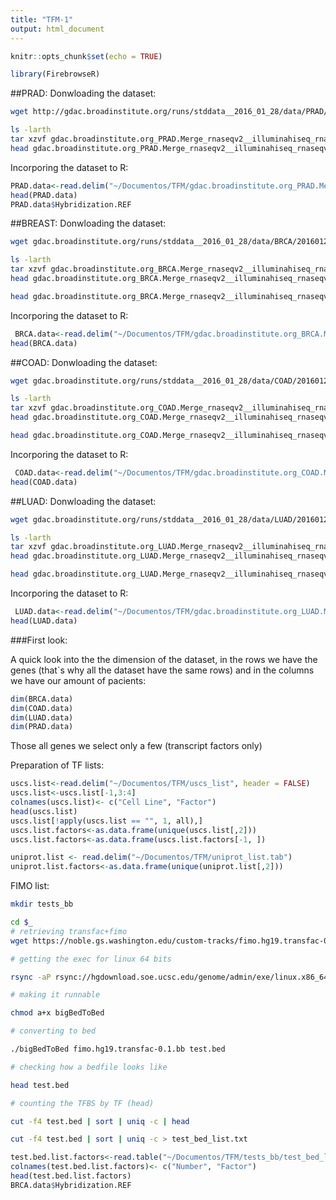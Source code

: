 ```yaml
---
title: "TFM-1"
output: html_document
---
```


```r
knitr::opts_chunk$set(echo = TRUE)
```

```r
library(FirebrowseR)
```

##PRAD:
Donwloading the dataset:
```bash
wget http://gdac.broadinstitute.org/runs/stddata__2016_01_28/data/PRAD/20160128/gdac.broadinstitute.org_PRAD.Merge_rnaseqv2__illuminahiseq_rnaseqv2__unc_edu__Level_3__RSEM_genes_normalized__data.Level_3.2016012800.0.0.tar.gz
```

```bash
ls -larth
tar xzvf gdac.broadinstitute.org_PRAD.Merge_rnaseqv2__illuminahiseq_rnaseqv2__unc_edu__Level_3__RSEM_genes_normalized__data.Level_3.2016012800.0.0.tar.gz 
head gdac.broadinstitute.org_PRAD.Merge_rnaseqv2__illuminahiseq_rnaseqv2__unc_edu__Level_3__RSEM_genes_normalized__data.Level_3.2016012800.0.0/PRAD.rnaseqv2__illuminahiseq_rnaseqv2__unc_edu__Level_3__RSEM_genes_normalized__data.data.txt | cut -f1
```
Incorporing the dataset to R:
```r
PRAD.data<-read.delim("~/Documentos/TFM/gdac.broadinstitute.org_PRAD.Merge_rnaseqv2__illuminahiseq_rnaseqv2__unc_edu__Level_3__RSEM_genes_normalized__data.Level_3.2016012800.0.0/PRAD.rnaseqv2__illuminahiseq_rnaseqv2__unc_edu__Level_3__RSEM_genes_normalized__data.data.txt")
head(PRAD.data)
PRAD.data$Hybridization.REF
```


##BREAST:
Donwloading the dataset:
```bash
wget gdac.broadinstitute.org/runs/stddata__2016_01_28/data/BRCA/20160128/gdac.broadinstitute.org_BRCA.Merge_rnaseqv2__illuminahiseq_rnaseqv2__unc_edu__Level_3__RSEM_genes_normalized__data.Level_3.2016012800.0.0.tar.gz
```

```bash
ls -larth
tar xzvf gdac.broadinstitute.org_BRCA.Merge_rnaseqv2__illuminahiseq_rnaseqv2__unc_edu__Level_3__RSEM_genes_normalized__data.Level_3.2016012800.0.0.tar.gz 
head gdac.broadinstitute.org_BRCA.Merge_rnaseqv2__illuminahiseq_rnaseqv2__unc_edu__Level_3__RSEM_genes_normalized__data.Level_3.2016012800.0.0/BRCA.rnaseqv2__illuminahiseq_rnaseqv2__unc_edu__Level_3__RSEM_genes_normalized__data.data.txt| cut -f1
```
```bash
head gdac.broadinstitute.org_BRCA.Merge_rnaseqv2__illuminahiseq_rnaseqv2__unc_edu__Level_3__RSEM_genes_normalized__data.Level_3.2016012800.0.0/BRCA.rnaseqv2__illuminahiseq_rnaseqv2__unc_edu__Level_3__RSEM_genes_normalized__data.data.txt | cut -f1
```
Incorporing the dataset to R:
```r
 BRCA.data<-read.delim("~/Documentos/TFM/gdac.broadinstitute.org_BRCA.Merge_rnaseqv2__illuminahiseq_rnaseqv2__unc_edu__Level_3__RSEM_genes_normalized__data.Level_3.2016012800.0.0/BRCA.rnaseqv2__illuminahiseq_rnaseqv2__unc_edu__Level_3__RSEM_genes_normalized__data.data.txt")
head(BRCA.data)
```

##COAD:
Donwloading the dataset:
```bash
wget gdac.broadinstitute.org/runs/stddata__2016_01_28/data/COAD/20160128/gdac.broadinstitute.org_COAD.Merge_rnaseqv2__illuminahiseq_rnaseqv2__unc_edu__Level_3__RSEM_genes_normalized__data.Level_3.2016012800.0.0.tar.gz
```

```bash
ls -larth
tar xzvf gdac.broadinstitute.org_COAD.Merge_rnaseqv2__illuminahiseq_rnaseqv2__unc_edu__Level_3__RSEM_genes_normalized__data.Level_3.2016012800.0.0.tar.gz 
head gdac.broadinstitute.org_COAD.Merge_rnaseqv2__illuminahiseq_rnaseqv2__unc_edu__Level_3__RSEM_genes_normalized__data.Level_3.2016012800.0.0/COAD.rnaseqv2__illuminahiseq_rnaseqv2__unc_edu__Level_3__RSEM_genes_normalized__data.data.txt| cut -f1
```

```bash
head gdac.broadinstitute.org_COAD.Merge_rnaseqv2__illuminahiseq_rnaseqv2__unc_edu__Level_3__RSEM_genes_normalized__data.Level_3.2016012800.0.0/COAD.rnaseqv2__illuminahiseq_rnaseqv2__unc_edu__Level_3__RSEM_genes_normalized__data.data.txt | cut -f1
```
Incorporing the dataset to R:
```r
 COAD.data<-read.delim("~/Documentos/TFM/gdac.broadinstitute.org_COAD.Merge_rnaseqv2__illuminahiseq_rnaseqv2__unc_edu__Level_3__RSEM_genes_normalized__data.Level_3.2016012800.0.0/COAD.rnaseqv2__illuminahiseq_rnaseqv2__unc_edu__Level_3__RSEM_genes_normalized__data.data.txt")
head(COAD.data)
```

##LUAD:
Donwloading the dataset:
```bash
wget gdac.broadinstitute.org/runs/stddata__2016_01_28/data/LUAD/20160128/gdac.broadinstitute.org_LUAD.Merge_rnaseqv2__illuminahiseq_rnaseqv2__unc_edu__Level_3__RSEM_genes_normalized__data.Level_3.2016012800.0.0.tar.gz
```

```bash
ls -larth
tar xzvf gdac.broadinstitute.org_LUAD.Merge_rnaseqv2__illuminahiseq_rnaseqv2__unc_edu__Level_3__RSEM_genes_normalized__data.Level_3.2016012800.0.0.tar.gz 
head gdac.broadinstitute.org_LUAD.Merge_rnaseqv2__illuminahiseq_rnaseqv2__unc_edu__Level_3__RSEM_genes_normalized__data.Level_3.2016012800.0.0/LUAD.rnaseqv2__illuminahiseq_rnaseqv2__unc_edu__Level_3__RSEM_genes_normalized__data.data.txt| cut -f1
```

```bash
head gdac.broadinstitute.org_LUAD.Merge_rnaseqv2__illuminahiseq_rnaseqv2__unc_edu__Level_3__RSEM_genes_normalized__data.Level_3.2016012800.0.0/LUAD.rnaseqv2__illuminahiseq_rnaseqv2__unc_edu__Level_3__RSEM_genes_normalized__data.data.txt | cut -f1
```
Incorporing the dataset to R:
```r
 LUAD.data<-read.delim("~/Documentos/TFM/gdac.broadinstitute.org_LUAD.Merge_rnaseqv2__illuminahiseq_rnaseqv2__unc_edu__Level_3__RSEM_genes_normalized__data.Level_3.2016012800.0.0/LUAD.rnaseqv2__illuminahiseq_rnaseqv2__unc_edu__Level_3__RSEM_genes_normalized__data.data.txt")
head(LUAD.data)
```

###First look:

A quick look into the the dimension of the dataset, in the rows we have the genes (that`s why all the dataset have the same rows) and in the columns we have our amount of pacients:
```r
dim(BRCA.data)
dim(COAD.data)
dim(LUAD.data)
dim(PRAD.data)
```

Those all genes we select only a few (transcript factors only)

Preparation of TF lists:
```r
uscs.list<-read.delim("~/Documentos/TFM/uscs_list", header = FALSE)
uscs.list<-uscs.list[-1,3:4]
colnames(uscs.list)<- c("Cell Line", "Factor")
head(uscs.list)
uscs.list[!apply(uscs.list == "", 1, all),]
uscs.list.factors<-as.data.frame(unique(uscs.list[,2]))
uscs.list.factors<-as.data.frame(uscs.list.factors[-1, ])
```

```r
uniprot.list <- read.delim("~/Documentos/TFM/uniprot_list.tab")
uniprot.list.factors<-as.data.frame(unique(uniprot.list[,2]))
```

FIMO list:
```bash
mkdir tests_bb

cd $_
# retrieving transfac+fimo
wget https://noble.gs.washington.edu/custom-tracks/fimo.hg19.transfac-0.1.bb

# getting the exec for linux 64 bits

rsync -aP rsync://hgdownload.soe.ucsc.edu/genome/admin/exe/linux.x86_64/bigBedToBed .

# making it runnable

chmod a+x bigBedToBed

# converting to bed

./bigBedToBed fimo.hg19.transfac-0.1.bb test.bed

# checking how a bedfile looks like

head test.bed

# counting the TFBS by TF (head)

cut -f4 test.bed | sort | uniq -c | head

cut -f4 test.bed | sort | uniq -c > test_bed_list.txt
```

```r
test.bed.list.factors<-read.table("~/Documentos/TFM/tests_bb/test_bed_list.txt", quote="\"", comment.char="")
colnames(test.bed.list.factors)<- c("Number", "Factor")
head(test.bed.list.factors)
BRCA.data$Hybridization.REF
```

